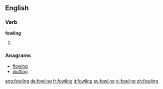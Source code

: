 ==English==

===Verb===
'''fowling'''

# {{present participle of|fowl}}

===Anagrams===
* [[flowing#English|flowing]]
* [[wolfing#English|wolfing]]

[[ang:fowling]]
[[de:fowling]]
[[fr:fowling]]
[[it:fowling]]
[[sv:fowling]]
[[vi:fowling]]
[[zh:fowling]]